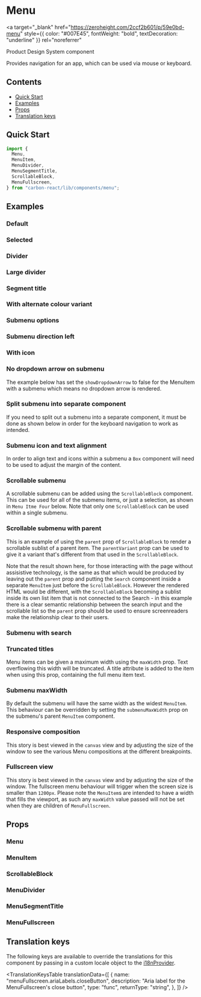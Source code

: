 

<Meta of={MenuStories} />

# Menu

<a
  target="_blank"
  href="https://zeroheight.com/2ccf2b601/p/59e0bd-menu"
  style={{ color: "#007E45", fontWeight: "bold", textDecoration: "underline" }}
  rel="noreferrer"
>
  Product Design System component
</a>

Provides navigation for an app, which can be used via mouse or keyboard.

## Contents

- [Quick Start](#quick-start)
- [Examples](#examples)
- [Props](#props)
- [Translation keys](#translation-keys)

## Quick Start

```javascript
import {
  Menu,
  MenuItem,
  MenuDivider,
  MenuSegmentTitle,
  ScrollableBlock,
  MenuFullscreen,
} from "carbon-react/lib/components/menu";
```

## Examples

### Default

<Canvas of={MenuStories.DefaultStory} />

### Selected

<Canvas of={MenuStories.SelectedStory} />

### Divider

<Canvas of={MenuStories.DividerStory} />

### Large divider

<Canvas of={MenuStories.LargeDividerStory} />

### Segment title

<Canvas of={MenuStories.SegmentTitleStory} />

### With alternate colour variant

<Canvas of={MenuStories.AlternateColourStory} />

### Submenu options

<Canvas of={MenuStories.SubmenuOptionsStory} />

### Submenu direction left

<Canvas of={MenuStories.SubmenuDirectionLeftStory} />

### With icon

<Canvas of={MenuStories.WithIconStory} />

### No dropdown arrow on submenu

The example below has set the `showDropdownArrow` to false for the MenuItem with a submenu which means no dropdown arrow
is rendered.

<Canvas of={MenuStories.NoDropdwonArrowOnSubmenuStory} />

### Split submenu into separate component

If you need to split out a submenu into a separate component, it must be done as shown below in order for the keyboard navigation to work as intended.

<Canvas of={MenuStories.SplitSubmenuIntoSeparateComponentStory} />

### Submenu icon and text alignment

In order to align text and icons within a submenu a `Box` component will need to be used to adjust the margin of the content.

<Canvas of={MenuStories.SubmenuIconAndTextAlignment} />

### Scrollable submenu

A scrollable submenu can be added using the `ScrollableBlock` component. This can be used for all of the submenu items, or just a selection, as shown in `Menu Itme Four` below.
Note that only one `ScrollableBlock` can be used within a single submenu.

<Canvas of={MenuStories.ScrollableSubmenuStory} />

### Scrollable submenu with parent

This is an example of using the `parent` prop of `ScrollableBlock` to render a scrollable sublist of a parent item. The `parentVariant`
prop can be used to give it a variant that's different from that used in the `ScrollableBlock`.

Note that the result shown here, for those interacting with the page without assisistive technology, is the same as that which
would be produced by leaving out the `parent` prop and putting the `Search` component inside a separate `MenuItem` just before the
`ScrollableBlock`. However the rendered HTML would be different, with the `ScrollableBlock` becoming a sublist inside its own list
item that is not connected to the Search - in this example there is a clear semantic relationship between the search input and the
scrollable list so the `parent` prop should be used to ensure screenreaders make the relationship clear to their users.

<Canvas of={MenuStories.ScrollableSubmenuWithParent} />

### Submenu with search

<Canvas of={MenuStories.SubmenuWithSearch} />

### Truncated titles

Menu items can be given a maximum width using the `maxWidth` prop. Text overflowing this width will be truncated.
A title attribute is added to the item when using this prop, containing the full menu item text.

<Canvas of={MenuStories.TruncatedTitlesStory} />

### Submenu maxWidth

By default the submenu will have the same width as the widest `MenuItem`. This behaviour can be overridden 
by setting the `submenuMaxWidth` prop on the submenu's parent `MenuItem` component.

<Canvas of={MenuStories.TruncationAndSubmenuWidth} />

### Responsive composition

This story is best viewed in the `canvas` view and by adjusting the size of the window to see the various Menu compositions
at the different breakpoints.

<Canvas of={MenuStories.ResponsiveCompositionStory} />

### Fullscreen view

This story is best viewed in the `canvas` view and by adjusting the size of the window. The fullscreen menu behaviour will
trigger when the screen size is smaller than `1200px`. Please note the `MenuItem`s are intended to have a width that fills the viewport,
as such any `maxWidth` value passed will not be set when they are children of `MenuFullscreen`.

<Canvas of={MenuStories.FullscreenViewStory} />

## Props

### Menu

<ArgTypes of={MenuStories} />

### MenuItem

<ArgTypes of={MenuItemStories} />

### ScrollableBlock

<ArgTypes of={ScrollableBlockStories} />

### MenuDivider

<ArgTypes of={MenuDividerStories} />

### MenuSegmentTitle

<ArgTypes of={MenuSegmentTitleStories} />

### MenuFullscreen

<ArgTypes of={MenuFullscreenStories} />

## Translation keys

The following keys are available to override the translations for this component by passing in a custom locale object
to the [i18nProvider](../?path=/docs/documentation-i18n--docs).

<TranslationKeysTable
  translationData={[
    {
      name: "menuFullscreen.ariaLabels.closeButton",
      description: "Aria label for the MenuFullscreen's close button",
      type: "func",
      returnType: "string",
    },
  ]}
/>
